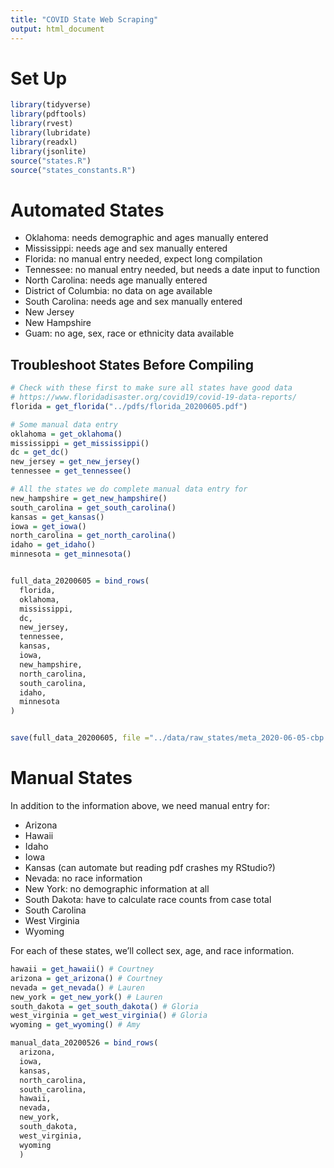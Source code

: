 ```yaml
---
title: "COVID State Web Scraping"
output: html_document
---
```


# Set Up

```r
library(tidyverse)
library(pdftools)
library(rvest)
library(lubridate)
library(readxl)
library(jsonlite)
source("states.R")
source("states_constants.R")
```

# Automated States

- Oklahoma: needs demographic and ages manually entered
- Mississippi: needs age and sex manually entered
- Florida: no manual entry needed, expect long compilation
- Tennessee: no manual entry needed, but needs a date input to function
- North Carolina: needs age manually entered
- District of Columbia: no data on age available
- South Carolina: needs age and sex manually entered
- New Jersey
- New Hampshire
- Guam: no age, sex, race or ethnicity data available

## Troubleshoot States Before Compiling

```r
# Check with these first to make sure all states have good data
# https://www.floridadisaster.org/covid19/covid-19-data-reports/
florida = get_florida("../pdfs/florida_20200605.pdf")

# Some manual data entry
oklahoma = get_oklahoma()
mississippi = get_mississippi()
dc = get_dc()
new_jersey = get_new_jersey()
tennessee = get_tennessee()

# All the states we do complete manual data entry for
new_hampshire = get_new_hampshire()
south_carolina = get_south_carolina()
kansas = get_kansas()
iowa = get_iowa()
north_carolina = get_north_carolina()
idaho = get_idaho()
minnesota = get_minnesota()
```

```r

```

```r
full_data_20200605 = bind_rows(
  florida,
  oklahoma,
  mississippi,
  dc,
  new_jersey,
  tennessee,
  kansas,
  iowa,
  new_hampshire,
  north_carolina,
  south_carolina,
  idaho,
  minnesota
)


save(full_data_20200605, file ="../data/raw_states/meta_2020-06-05-cbp.rda")
```

# Manual States

In addition to the information above, we need manual entry for:

- Arizona
- Hawaii
- Idaho
- Iowa
- Kansas (can automate but reading pdf crashes my RStudio?)
- Nevada: no race information
- New York: no demographic information at all
- South Dakota: have to calculate race counts from case total
- South Carolina
- West Virginia
- Wyoming

For each of these states, we'll collect sex, age, and race information.

```r
hawaii = get_hawaii() # Courtney
arizona = get_arizona() # Courtney
nevada = get_nevada() # Lauren
new_york = get_new_york() # Lauren
south_dakota = get_south_dakota() # Gloria
west_virginia = get_west_virginia() # Gloria 
wyoming = get_wyoming() # Amy

manual_data_20200526 = bind_rows(
  arizona,
  iowa,
  kansas,
  north_carolina,
  south_carolina,
  hawaii,
  nevada,
  new_york,
  south_dakota,
  west_virginia,
  wyoming
  )
```

